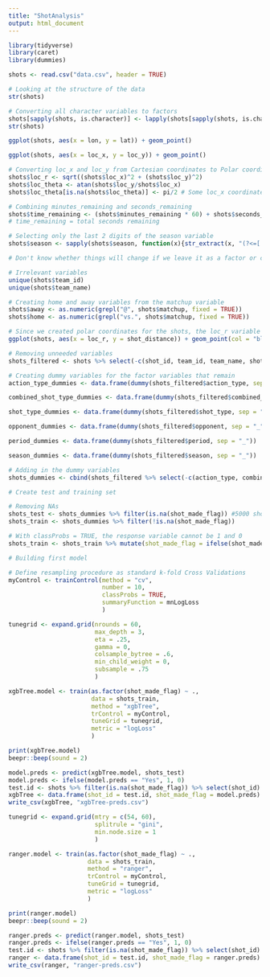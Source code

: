 ```yaml
---
title: "ShotAnalysis"
output: html_document
---
```


```r
library(tidyverse)
library(caret)
library(dummies)

shots <- read.csv("data.csv", header = TRUE)
```

```r
# Looking at the structure of the data
str(shots)
```

```r
# Converting all character variables to factors
shots[sapply(shots, is.character)] <- lapply(shots[sapply(shots, is.character)], as.factor)
str(shots)
```

```r
ggplot(shots, aes(x = lon, y = lat)) + geom_point()
```

```r
ggplot(shots, aes(x = loc_x, y = loc_y)) + geom_point()
```

```r
# Converting loc_x and loc_y from Cartesian coordinates to Polar coordinates
shots$loc_r <- sqrt((shots$loc_x)^2 + (shots$loc_y)^2)
shots$loc_theta <- atan(shots$loc_y/shots$loc_x)
shots$loc_theta[is.na(shots$loc_theta)] <- pi/2 # Some loc_x coordinates are 0, and we replace these values with pi / 2 radians or 90 degrees
```

```r
# Combining minutes_remaining and seconds_remaining
shots$time_remaining <- (shots$minutes_remaining * 60) + shots$seconds_remaining
# time_remaining = total seconds remaining
```

```r
# Selecting only the last 2 digits of the season variable
shots$season <- sapply(shots$season, function(x){str_extract(x, "(?<=[:punct:])[:digit:]{2}")}) 

# Don't know whether things will change if we leave it as a factor or convert it to an integer
```

```r
# Irrelevant variables
unique(shots$team_id)
unique(shots$team_name)
```

```r
# Creating home and away variables from the matchup variable
shots$away <- as.numeric(grepl("@", shots$matchup, fixed = TRUE))
shots$home <- as.numeric(grepl("vs.", shots$matchup, fixed = TRUE))
```


```r
# Since we created polar coordinates for the shots, the loc_r variable is proportional to the shot_distance variable
ggplot(shots, aes(x = loc_r, y = shot_distance)) + geom_point(col = "blue")
```

```r
# Removing unneeded variables
shots_filtered <- shots %>% select(-c(shot_id, team_id, team_name, shot_zone_area, shot_zone_range, shot_zone_basic, matchup, lon, lat, seconds_remaining, minutes_remaining, shot_distance, loc_x, loc_y, game_event_id, game_id, game_date))
```

```r
# Creating dummy variables for the factor variables that remain
action_type_dummies <- data.frame(dummy(shots_filtered$action_type, sep = "_"))

combined_shot_type_dummies <- data.frame(dummy(shots_filtered$combined_shot_type, sep = "_"))

shot_type_dummies <- data.frame(dummy(shots_filtered$shot_type, sep = "_"))

opponent_dummies <- data.frame(dummy(shots_filtered$opponent, sep = "_"))

period_dummies <- data.frame(dummy(shots_filtered$period, sep = "_"))

season_dummies <- data.frame(dummy(shots_filtered$season, sep = "_"))
```

```r
# Adding in the dummy variables
shots_dummies <- cbind(shots_filtered %>% select(-c(action_type, combined_shot_type, shot_type, opponent, period, season)), action_type_dummies, combined_shot_type_dummies, shot_type_dummies, opponent_dummies, period_dummies, season_dummies)
```

```r
# Create test and training set

# Removing NAs
shots_test <- shots_dummies %>% filter(is.na(shot_made_flag)) #5000 shots where we don't know if it went in or not
shots_train <- shots_dummies %>% filter(!is.na(shot_made_flag))
```

```r
# With classProbs = TRUE, the response variable cannot be 1 and 0
shots_train <- shots_train %>% mutate(shot_made_flag = ifelse(shot_made_flag == 1, "Yes", "No"))
```

```r
# Building first model

# Define resampling procedure as standard k-fold Cross Validations
myControl <- trainControl(method = "cv", 
                          number = 10, 
                          classProbs = TRUE,
                          summaryFunction = mnLogLoss
                          )

tunegrid <- expand.grid(nrounds = 60,
                        max_depth = 3,
                        eta = .25,
                        gamma = 0,
                        colsample_bytree = .6,
                        min_child_weight = 0,
                        subsample = .75
                        )

xgbTree.model <- train(as.factor(shot_made_flag) ~ .,
                       data = shots_train,
                       method = "xgbTree",
                       trControl = myControl,
                       tuneGrid = tunegrid,
                       metric = "logLoss"
                       )

print(xgbTree.model)
beepr::beep(sound = 2)
```

```r
model.preds <- predict(xgbTree.model, shots_test)
model.preds <- ifelse(model.preds == "Yes", 1, 0)
test.id <- shots %>% filter(is.na(shot_made_flag)) %>% select(shot_id)
xgbTree <- data.frame(shot_id = test.id, shot_made_flag = model.preds)
write_csv(xgbTree, "xgbTree-preds.csv")
```

```r
tunegrid <- expand.grid(mtry = c(54, 60),
                        splitrule = "gini",
                        min.node.size = 1
                        )

ranger.model <- train(as.factor(shot_made_flag) ~ .,
                      data = shots_train,
                      method = "ranger",
                      trControl = myControl,
                      tuneGrid = tunegrid,
                      metric = "logLoss"
                      )

print(ranger.model)
beepr::beep(sound = 2)
```

```r
ranger.preds <- predict(ranger.model, shots_test)
ranger.preds <- ifelse(ranger.preds == "Yes", 1, 0)
test.id <- shots %>% filter(is.na(shot_made_flag)) %>% select(shot_id)
ranger <- data.frame(shot_id = test.id, shot_made_flag = ranger.preds)
write_csv(ranger, "ranger-preds.csv")
```

